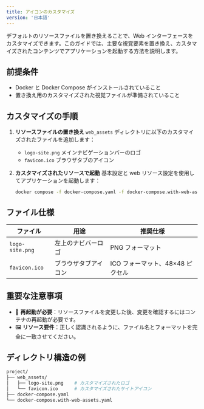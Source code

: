 ```yaml
---
title: アイコンのカスタマイズ
version: '日本語'
---
```


デフォルトのリソースファイルを置き換えることで、Web インターフェースをカスタマイズできます。このガイドでは、主要な視覚要素を置き換え、カスタマイズされたコンテンツでアプリケーションを起動する方法を説明します。

## 前提条件

- Docker と Docker Compose がインストールされていること
- 置き換え用のカスタマイズされた視覚ファイルが準備されていること

## カスタマイズの手順

1. **リソースファイルの置き換え**
   `web_assets` ディレクトリに以下のカスタマイズされたファイルを追加します：
   - `logo-site.png` メインナビゲーションバーのロゴ
   - `favicon.ico` ブラウザタブのアイコン

2. **カスタマイズされたリソースで起動**
   基本設定と web リソース設定を使用してアプリケーションを起動します：

   ```bash
   docker compose -f docker-compose.yaml -f docker-compose.with-web-assets.yaml up -d
   ```

## ファイル仕様

| ファイル        | 用途                    | 推奨仕様                   |
| --------------- | ----------------------- | -------------------------- |
| `logo-site.png` | 左上のナビバーロゴ      | PNG フォーマット           |
| `favicon.ico`   | ブラウザタブアイコン    | ICO フォーマット、48×48 ピクセル |

## 重要な注意事項

- 🔄 **再起動が必要**：リソースファイルを変更した後、変更を確認するにはコンテナの再起動が必要です。
- 🖼️ **リソース要件**：正しく認識されるように、ファイル名とフォーマットを完全に一致させてください。

## ディレクトリ構造の例

```bash
project/
├── web_assets/
│   ├── logo-site.png    # カスタマイズされたロゴ
│   └── favicon.ico      # カスタマイズされたサイトアイコン
├── docker-compose.yaml
└── docker-compose.with-web-assets.yaml
```
